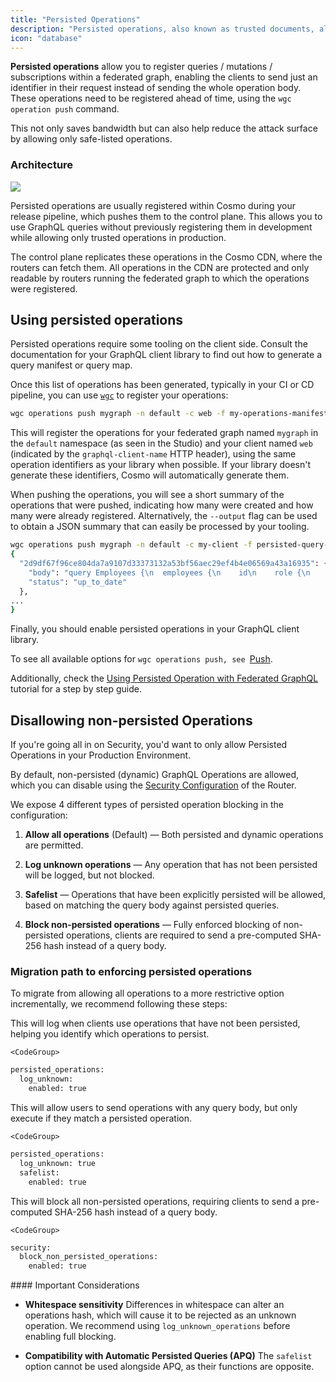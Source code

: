 ```yaml
---
title: "Persisted Operations"
description: "Persisted operations, also known as trusted documents, allow you to register trusted operations in the router"
icon: "database"
---
```


**Persisted operations** allow you to register queries / mutations / subscriptions within a federated graph, enabling the clients to send just an identifier in their request instead of sending the whole operation body. These operations need to be registered ahead of time, using the `wgc operation push` command.

This not only saves bandwidth but can also help reduce the attack surface by allowing only safe-listed operations.

### Architecture

<Frame >
  <img src="/images/router/persisted-queries/persisted-operations-cdn.png" />
</Frame>

Persisted operations are usually registered within Cosmo during your release pipeline, which pushes them to the control plane. This allows you to use GraphQL queries without previously registering them in development while allowing only trusted operations in production.

The control plane replicates these operations in the Cosmo CDN, where the routers can fetch them. All operations in the CDN are protected and only readable by routers running the federated graph to which the operations were registered.

## Using persisted operations

Persisted operations require some tooling on the client side. Consult the documentation for your GraphQL client library to find out how to generate a query manifest or query map.

Once this list of operations has been generated, typically in your CI or CD pipeline, you can use [`wgc`](/cli/intro) to register your operations:

```bash
wgc operations push mygraph -n default -c web -f my-operations-manifest.json
```

This will register the operations for your federated graph named `mygraph` in the `default` namespace (as seen in the Studio) and your client named `web` (indicated by the `graphql-client-name` HTTP header), using the same operation identifiers as your library when possible. If your library doesn't generate these identifiers, Cosmo will automatically generate them.

When pushing the operations, you will see a short summary of the operations that were pushed, indicating how many were created and how many were already registered. Alternatively, the `--output` flag can be used to obtain a JSON summary that can easily be processed by your tooling.

```bash
wgc operations push mygraph -n default -c my-client -f persisted-query-manifest.json --format json                                   (11-25 10:23)
{
  "2d9df67f96ce804da7a9107d33373132a53bf56aec29ef4b4e06569a43a16935": {
    "body": "query Employees {\n  employees {\n    id\n    role {\n      department\n      title\n      __typename\n    }\n    details {\n      forename\n      surname\n      location\n      __typename\n    }\n    __typename\n  }\n}",
    "status": "up_to_date"
  },
...
}
```

Finally, you should enable persisted operations in your GraphQL client library.

To see all available options for `wgc operations push, see `[Push](/cli/operations/push).

Additionally, check the [Using Persisted Operation with Federated GraphQL](/tutorial/using-persisted-operations) tutorial for a step by step guide.

## Disallowing non-persisted Operations

If you're going all in on Security, you'd want to only allow Persisted Operations in your Production Environment.

By default, non-persisted (dynamic) GraphQL Operations are allowed, which you can disable using the [Security Configuration](/router/configuration#security) of the Router.

We expose 4 different types of persisted operation blocking in the configuration:

1. **Allow all operations** (Default) — Both persisted and dynamic operations are permitted.

2. **Log unknown operations** — Any operation that has not been persisted will be logged, but not blocked.

3. **Safelist** — Operations that have been explicitly persisted will be allowed, based on matching the query body against persisted queries.

4. **Block non-persisted operations** — Fully enforced blocking of non-persisted operations, clients are required to send a pre-computed SHA-256 hash instead of a query body.

### Migration path to enforcing persisted operations

To migrate from allowing all operations to a more restrictive option incrementally, we recommend following these steps:

<Steps>
  <Step title="Enable log_unknown">
    This will log when clients use operations that have not been persisted, helping you identify which operations to persist.

    <CodeGroup>
  ```bash config.yaml
  persisted_operations:
    log_unknown:
      enabled: true
  ```
</CodeGroup>
  </Step>
  <Step title="Enable safelist">
    This will allow users to send operations with any query body, but only execute if they match a persisted operation.

    <CodeGroup>
  ```bash config.yaml
  persisted_operations:
    log_unknown: true
    safelist:
      enabled: true
  ```
</CodeGroup>
  </Step>
  <Step title="Enable block_non_persisted_operations">
    This will block all non-persisted operations, requiring clients to send a pre-computed SHA-256 hash instead of a query body.

    <CodeGroup>
  ```bash config.yaml
  security:
    block_non_persisted_operations:
      enabled: true
  ```
</CodeGroup>
  </Step>
</Steps>

<Info>
  #### Important Considerations

  * **Whitespace sensitivity** Differences in whitespace can alter an operations hash, which will cause it to be rejected as an unknown operation. We recommend using `log_unknown_operations` before enabling full blocking.

  * **Compatibility with Automatic Persisted Queries (APQ)** The `safelist` option cannot be used alongside APQ, as their functions are opposite.
</Info>

